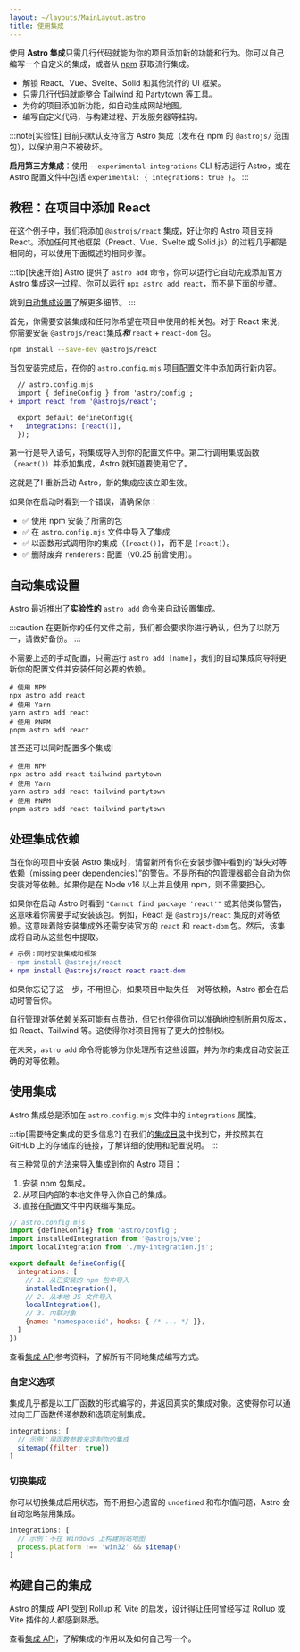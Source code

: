 ```yaml
---
layout: ~/layouts/MainLayout.astro
title: 使用集成
---
```


使用 **Astro 集成**只需几行代码就能为你的项目添加新的功能和行为。你可以自己编写一个自定义的集成，或者从 [npm](https://www.npmjs.com/search?q=keywords%3Aastro-component&ranking=popularity) 获取流行集成。

- 解锁 React、Vue、Svelte、Solid 和其他流行的 UI 框架。
- 只需几行代码就能整合 Tailwind 和 Partytown 等工具。
- 为你的项目添加新功能，如自动生成网站地图。
- 编写自定义代码，与构建过程、开发服务器等挂钩。

:::note[实验性]
目前只默认支持官方 Astro 集成（发布在 npm 的 `@astrojs/` 范围包），以保护用户不被破坏。

**启用第三方集成**：使用 `--experimental-integrations` CLI 标志运行 Astro，或在 Astro 配置文件中包括 `experimental: { integrations: true }`。
:::

## 教程：在项目中添加 React

在这个例子中，我们将添加 `@astrojs/react` 集成，好让你的 Astro 项目支持 React。添加任何其他框架（Preact、Vue、Svelte 或 Solid.js）的过程几乎都是相同的，可以使用下面概述的相同步骤。

:::tip[快速开始]
Astro 提供了 `astro add` 命令，你可以运行它自动完成添加官方 Astro 集成这一过程。你可以运行 `npx astro add react`，而不是下面的步骤。

跳到[自动集成设置](#自动集成设置)了解更多细节。
:::

首先，你需要安装集成和任何你希望在项目中使用的相关包。对于 React 来说，你需要安装 `@astrojs/react`集成***和*** `react` + `react-dom` 包。

```bash
npm install --save-dev @astrojs/react
```

当包安装完成后，在你的 `astro.config.mjs` 项目配置文件中添加两行新内容。

```diff
  // astro.config.mjs
  import { defineConfig } from 'astro/config';
+ import react from '@astrojs/react';

  export default defineConfig({
+   integrations: [react()],
  });
```

第一行是导入语句，将集成导入到你的配置文件中。第二行调用集成函数（`react()`）并添加集成，Astro 就知道要使用它了。

这就是了! 重新启动 Astro，新的集成应该立即生效。

如果你在启动时看到一个错误，请确保你：

- ✅ 使用 npm 安装了所需的包
- ✅ 在 `astro.config.mjs` 文件中导入了集成
- ✅ 以函数形式调用你的集成（`[react()]`，而不是 `[react]`）。
- ✅ 删除废弃 `renderers:` 配置（v0.25 前曾使用）。

## 自动集成设置

Astro 最近推出了**实验性的** `astro add` 命令来自动设置集成。

:::caution
在更新你的任何文件之前，我们都会要求你进行确认，但为了以防万一，请做好备份。
:::

不需要上述的手动配置，只需运行 `astro add [name]`，我们的自动集成向导将更新你的配置文件并安装任何必要的依赖。

```shell
# 使用 NPM
npx astro add react
# 使用 Yarn
yarn astro add react
# 使用 PNPM
pnpm astro add react
```

甚至还可以同时配置多个集成!

```shell
# 使用 NPM
npx astro add react tailwind partytown
# 使用 Yarn
yarn astro add react tailwind partytown
# 使用 PNPM
pnpm astro add react tailwind partytown
```

## 处理集成依赖

当在你的项目中安装 Astro 集成时，请留新所有你在安装步骤中看到的“缺失对等依赖（missing peer dependencies）”的警告。不是所有的包管理器都会自动为你安装对等依赖。如果你是在 Node v16 以上并且使用 npm，则不需要担心。

如果你在启动 Astro 时看到 `"Cannot find package 'react'"` 或其他类似警告，这意味着你需要手动安装该包。例如，React 是 `@astrojs/react` 集成的对等依赖。这意味着除安装集成外还需安装官方的 `react` 和 `react-dom` 包。然后，该集成将自动从这些包中提取。

```diff
# 示例：同时安装集成和框架
- npm install @astrojs/react
+ npm install @astrojs/react react react-dom
```

如果你忘记了这一步，不用担心，如果项目中缺失任一对等依赖，Astro 都会在启动时警告你。

自行管理对等依赖关系可能有点费劲，但它也使得你可以准确地控制所用包版本，如 React、Tailwind 等。这使得你对项目拥有了更大的控制权。

在未来，`astro add` 命令将能够为你处理所有这些设置，并为你的集成自动安装正确的对等依赖。

## 使用集成

Astro 集成总是添加在 `astro.config.mjs` 文件中的 `integrations` 属性。

:::tip[需要特定集成的更多信息?]
在我们的[集成目录](https://astro.build/integrations/)中找到它，并按照其在 GitHub 上的存储库的链接，了解详细的使用和配置说明。
:::

有三种常见的方法来导入集成到你的 Astro 项目：

1. 安装 npm 包集成。
2. 从项目内部的本地文件导入你自己的集成。
3. 直接在配置文件中内联编写集成。

```js
// astro.config.mjs
import {defineConfig} from 'astro/config';
import installedIntegration from '@astrojs/vue';
import localIntegration from './my-integration.js';

export default defineConfig({
  integrations: [
    // 1. 从已安装的 npm 包中导入
    installedIntegration(),
    // 2. 从本地 JS 文件导入
    localIntegration(),
    // 3. 内联对象
    {name: 'namespace:id', hooks: { /* ... */ }},
  ]
})
```

查看[集成 API](/zh-cn/reference/integrations-reference/)参考资料，了解所有不同地集成编写方式。

### 自定义选项

集成几乎都是以工厂函数的形式编写的，并返回真实的集成对象。这使得你可以通过向工厂函数传递参数和选项定制集成。

```js
integrations: [
  // 示例：用函数参数来定制你的集成
  sitemap({filter: true})
]
```

### 切换集成

你可以切换集成启用状态，而不用担心遗留的 `undefined` 和布尔值问题，Astro 会自动忽略禁用集成。

```js
integrations: [
  // 示例：不在 Windows 上构建网站地图
  process.platform !== 'win32' && sitemap()
]
```

## 构建自己的集成

Astro 的集成 API 受到 Rollup 和 Vite 的启发，设计得让任何曾经写过 Rollup 或 Vite 插件的人都感到熟悉。

查看[集成 API](/zh-cn/reference/integrations-reference/)，了解集成的作用以及如何自己写一个。
